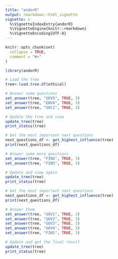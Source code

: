 ```yaml
---
title: "andorR"
output: rmarkdown::html_vignette
vignette: >
  %\VignetteIndexEntry{andorR}
  %\VignetteEngine{knitr::rmarkdown}
  %\VignetteEncoding{UTF-8}
---
```


```r
knitr::opts_chunk$set(
  collapse = TRUE,
  comment = "#>"
)
```

```r
library(andorR)

# Load the tree
tree<-load.tree.df(ethical)

# Ansewr some questions
set_answer(tree, "GOV5", TRUE, 3)
set_answer(tree, "ENV4", TRUE, 3)
set_answer(tree, "SOC1", TRUE, 3)

# Update the tree and view 
update_tree(tree)
print_status(tree)

# Get the most important next questions
next_questions_df <- get_highest_influence(tree)
print(next_questions_df)

# Answer some more questions
set_answer(tree, "FIN4", TRUE, 3)
set_answer(tree, "FIN5", TRUE, 3)

# Update and view again
update_tree(tree)
print_status(tree)

# Get the most important next questions
next_questions_df <- get_highest_influence(tree)
print(next_questions_df)

# Answer them
set_answer(tree, "GOV1", TRUE, 3)
set_answer(tree, "GOV2", TRUE, 3)
set_answer(tree, "GOV3", TRUE, 3)
set_answer(tree, "GOV4", TRUE, 3)
set_answer(tree, "FIN1", TRUE, 3)

# Update and get the final result
update_tree(tree)
print_status(tree)
```
